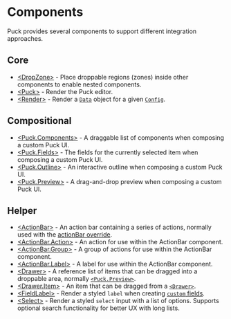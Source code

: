 # Components

Puck provides several components to support different integration approaches.

## Core

- [\<DropZone\>](components/drop-zone) - Place droppable regions (zones) inside other components to enable nested components.
- [\<Puck\>](components/puck) - Render the Puck editor.
- [\<Render\>](components/render) - Render a [`Data`](/docs/api-reference/data-model/data) object for a given [`Config`](/docs/api-reference/configuration/config).

## Compositional

- [\<Puck.Components\>](components/puck-components) - A draggable list of components when composing a custom Puck UI.
- [\<Puck.Fields\>](components/puck-fields) - The fields for the currently selected item when composing a custom Puck UI.
- [\<Puck.Outline\>](components/puck-outline) - An interactive outline when composing a custom Puck UI.
- [\<Puck.Preview\>](components/puck-preview) - A drag-and-drop preview when composing a custom Puck UI.

## Helper

- [\<ActionBar\>](components/action-bar) - An action bar containing a series of actions, normally used with the [actionBar override](/docs/api-reference/overrides/action-bar).
- [\<ActionBar.Action\>](components/action-bar-action) - An action for use within the ActionBar component.
- [\<ActionBar.Group\>](components/action-bar-group) - A group of actions for use within the ActionBar component.
- [\<ActionBar.Label\>](components/action-bar-label) - A label for use within the ActionBar component.
- [\<Drawer\>](components/drawer) - A reference list of items that can be dragged into a droppable area, normally [`<Puck.Preview>`](components/puck-preview).
- [\<Drawer.Item\>](components/drawer-item) - An item that can be dragged from a [`<Drawer>`](components/drawer).
- [\<FieldLabel\>](components/field-label) - Render a styled `label` when creating [`custom` fields](/docs/api-reference/fields/custom).
- [\<Select\>](components/select) - Render a styled `select` input with a list of options. Supports optional search functionality for better UX with long lists.
